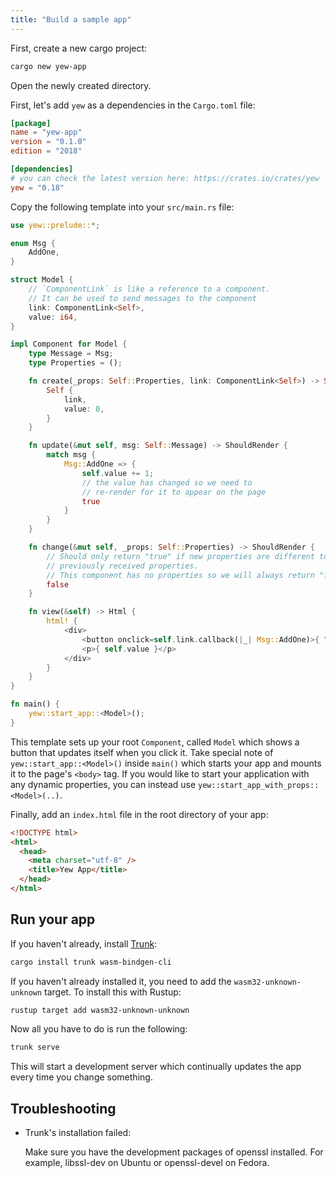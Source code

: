 ```yaml
---
title: "Build a sample app"
---
```


First, create a new cargo project:

```bash
cargo new yew-app
```

Open the newly created directory.

First, let's add `yew` as a dependencies in the `Cargo.toml` file:

```toml
[package]
name = "yew-app"
version = "0.1.0"
edition = "2018"

[dependencies]
# you can check the latest version here: https://crates.io/crates/yew
yew = "0.18"
```

Copy the following template into your `src/main.rs` file:

```rust
use yew::prelude::*;

enum Msg {
    AddOne,
}

struct Model {
    // `ComponentLink` is like a reference to a component.
    // It can be used to send messages to the component
    link: ComponentLink<Self>,
    value: i64,
}

impl Component for Model {
    type Message = Msg;
    type Properties = ();

    fn create(_props: Self::Properties, link: ComponentLink<Self>) -> Self {
        Self {
            link,
            value: 0,
        }
    }

    fn update(&mut self, msg: Self::Message) -> ShouldRender {
        match msg {
            Msg::AddOne => {
                self.value += 1;
                // the value has changed so we need to
                // re-render for it to appear on the page
                true
            }
        }
    }

    fn change(&mut self, _props: Self::Properties) -> ShouldRender {
        // Should only return "true" if new properties are different to
        // previously received properties.
        // This component has no properties so we will always return "false".
        false
    }

    fn view(&self) -> Html {
        html! {
            <div>
                <button onclick=self.link.callback(|_| Msg::AddOne)>{ "+1" }</button>
                <p>{ self.value }</p>
            </div>
        }
    }
}

fn main() {
    yew::start_app::<Model>();
}
```

This template sets up your root `Component`, called `Model` which shows a button that updates itself when you click it.
Take special note of `yew::start_app::<Model>()` inside `main()` which starts your app and mounts it to the page's `<body>` tag.
If you would like to start your application with any dynamic properties, you can instead use `yew::start_app_with_props::<Model>(..)`.

Finally, add an `index.html` file in the root directory of your app:

```html
<!DOCTYPE html>
<html>
  <head>
    <meta charset="utf-8" />
    <title>Yew App</title>
  </head>
</html>
```

## Run your app

If you haven't already, install [Trunk](https://github.com/thedodd/trunk):

```bash
cargo install trunk wasm-bindgen-cli
```

If you haven't already installed it, you need to add the `wasm32-unknown-unknown` target. 
To install this with Rustup:

```bash
rustup target add wasm32-unknown-unknown
```

Now all you have to do is run the following:

```bash
trunk serve
```

This will start a development server which continually updates the app every time you change something.

## Troubleshooting

* Trunk's installation failed:

  Make sure you have the development packages of openssl installed.
  For example, libssl-dev on Ubuntu or openssl-devel on Fedora.

